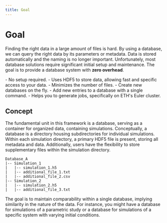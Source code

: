 ```yaml
---
title: Goal
---
```



# Goal

Finding the right data in a large amount of files is hard. By using a database,
we can query the right data by its parameters or metadata. Data is stored
automatically and the naming is no longer important. Unfortunately, most
database solutions require significant initial setup and maintenance. The goal
is to provide a database system with **zero overhead**.

<Callout type="default" title="Why bamboost?">
- No setup required.
- Uses HDF5 to store data, allowing fast and specific access to your data.
- Minimizes the number of files.
- Create new databases on the fly.
- Add new entries to a database with a single command.
- Helps you to generate jobs, specifically on ETH's Euler cluster.
</Callout>

## Concept

The fundamental unit in this framework is a database, serving as a container for
organized data, containing simulations. Conceptually, a database is a directory
housing subdirectories for individual simulations. Within each simulation
directory, a primary HDF5 file is present, storing all metadata and data.
Additionally, users have the flexibility to store supplementary files within the
simulation directory.

```
Database_A
|-- Simulation_1
|   |-- simulation_1.h5
|   |-- additional_file_1.txt
|   |-- additional_file_2.csv
|-- Simulation_2
|   |-- simulation_2.h5
|   |-- additional_file_3.txt
```

The goal is to maintain comparability within a single database, implying
similarity in the nature of the data. For instance, you might have a
database for simulations of a parametric study or a database for simulations of a
specific system with varying initial conditions.

